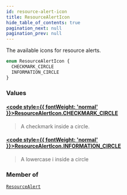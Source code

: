 ```yaml
---
id: resource-alert-icon
title: ResourceAlertIcon
hide_table_of_contents: true
pagination_next: null
pagination_prev: null
---
```








The available icons for resource alerts.

```graphql
enum ResourceAlertIcon {
  CHECKMARK_CIRCLE
  INFORMATION_CIRCLE
}
```


### Values

#### [<code style={{ fontWeight: 'normal' }}>ResourceAlertIcon.<b>CHECKMARK_CIRCLE</b></code>](#) 
> A checkmark inside a circle.
> 

#### [<code style={{ fontWeight: 'normal' }}>ResourceAlertIcon.<b>INFORMATION_CIRCLE</b></code>](#) 
> A lowercase i inside a circle
> 



### Member of

[`ResourceAlert`](/objects/resource-alert)  <Badge class="secondary" text="object"/>



